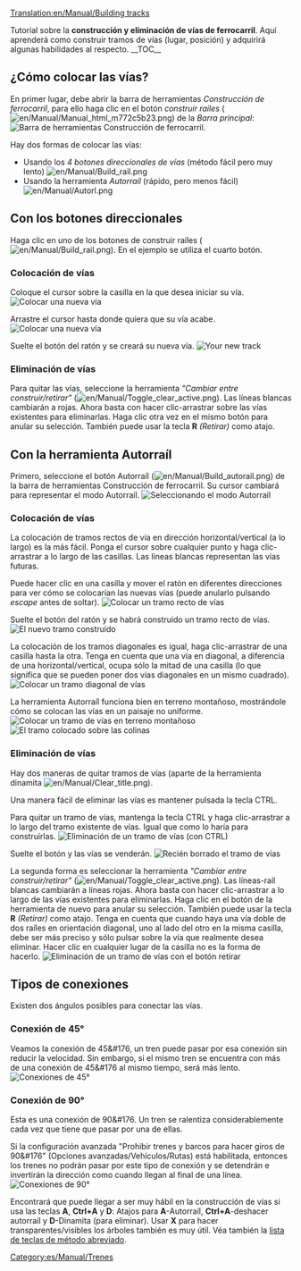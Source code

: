 [[Translation:en/Manual/Building tracks]]

{{es/Manual/Tutorial/Tutorial}}
<!-- for search bot mainly (para el robot de búsqueda sobre todo) -->
Tutorial sobre la '''construcción y eliminación de vías de ferrocarril'''. Aquí aprenderá como construir tramos de vías (lugar, posición) y adquirirá algunas habilidades al respecto.
__TOC__
==¿Cómo colocar las vías?==
En primer lugar, debe abrir la barra de herramientas ''Construcción de ferrocarril'', para ello haga clic en el botón ''construir raíles'' ([[File:en/Manual/Manual html m772c5b23.png]]) de la ''Barra principal'':
[[File:en/Manual/Railroad Construction.png|none|frame|Barra de herramientas Construcción de ferrocarril.]]

Hay dos formas de colocar las vías:
*Usando los ''4 botones direccionales de vías'' (método fácil pero muy lento) [[File:en/Manual/Build rail.png]]
*Usando la herramienta ''Autorraíl'' (rápido, pero menos fácil) [[File:en/Manual/Autorl.png]]

== Con los botones direccionales ==
Haga clic en uno de los botones de construir raíles ([[File:en/Manual/Build rail.png]]). En el ejemplo se utiliza el cuarto botón.

=== Colocación de vías ===
Coloque el cursor sobre la casilla en la que desea iniciar su vía.
[[File:en/Manual/Laying track 1.png|center|frame|Colocar una nueva vía]]

Arrastre el cursor hasta donde quiera que su vía acabe.
[[File:en/Manual/Laying track 2.png|center|frame|Colocar una nueva vía]]

Suelte el botón del ratón y se creará su nueva vía.
[[File:en/Manual/Laying track 3.png|center|frame|Your new track]]

=== Eliminación de vías ===
Para quitar las vías, seleccione la herramienta ''"Cambiar entre construir/retirar"'' ([[File:en/Manual/Toggle clear active.png]]). Las líneas blancas cambiarán a rojas. Ahora basta con hacer clic-arrastrar sobre las vías existentes para eliminarlas. Haga clic otra vez en el mismo botón para anular su selección. También puede usar la tecla '''R''' ''(Retirar)'' como atajo.

== Con la herramienta Autorraíl ==
Primero, seleccione el botón Autorraíl ([[File:en/Manual/Build autorail.png]]) de la barra de herramientas Construcción de ferrocarril. Su cursor cambiará para representar el modo Autorraíl.
[[File:en/Manual/AutorailTut1.png|none|frame|Seleccionando el modo Autorraíl]]

=== Colocación de vías ===
La colocación de tramos rectos de vía en dirección horizontal/vertical (a lo largo) es la más fácil. Ponga el cursor sobre cualquier punto y haga clic-arrastrar a lo largo de las casillas. Las líneas blancas representan las vías futuras.

Puede hacer clic en una casilla y mover el ratón en diferentes direcciones para ver cómo se colocarían las nuevas vías (puede anularlo pulsando ''escape'' antes de soltar).
[[File:en/Manual/AutorailTut2.png|center|frame|Colocar un tramo recto de vías]]

Suelte el botón del ratón y se habrá construido un tramo recto de vías.
[[File:en/Manual/AutorailTut3.png|center|frame|El nuevo tramo construido]]

La colocación de los tramos diagonales es igual, haga clic-arrastrar de una casilla hasta la otra. Tenga en cuenta que una vía en diagonal, a diferencia de una horizontal/vertical, ocupa sólo la mitad de una casilla (lo que significa que se pueden poner dos vías diagonales en un mismo cuadrado).
[[File:en/Manual/AutorailTut4.png|center|frame|Colocar un tramo diagonal de vías]]

La herramienta Autorraíl funciona bien en terreno montañoso, mostrándole cómo se colocan las vías en un paisaje no uniforme.
[[File:en/Manual/AutorailTut5.png|center|frame|Colocar un tramo de vías en terreno montañoso]]
[[File:en/Manual/AutorailTut6.png|center|frame|El tramo colocado sobre las colinas]]

=== Eliminación de vías ===
Hay dos maneras de quitar tramos de vías (aparte de la herramienta dinamita [[File:en/Manual/Clear title.png]]).

Una manera fácil de eliminar las vías es mantener pulsada la tecla CTRL.

Para quitar un tramo de vías, mantenga la tecla CTRL y haga clic-arrastrar a lo largo del tramo existente de vías. Igual que como lo haría para construirlas.
[[File:en/Manual/AutorailTut7.png|center|frame|Eliminación de un tramo de vías (con CTRL)]]

Suelte el botón y las vías se venderán.
[[File:en/Manual/AutorailTut8.png|center|frame|Recién borrado el tramo de vías]]

La segunda forma es seleccionar la herramienta ''"Cambiar entre construir/retirar"'' ([[File:en/Manual/Toggle clear active.png]]). Las líneas-raíl blancas cambiarán a líneas rojas. Ahora basta con hacer clic-arrastrar a lo largo de las vías existentes para eliminarlas. Haga clic en el botón de la herramienta de nuevo para anular su selección. También puede usar la tecla '''R''' ''(Retirar)'' como atajo. Tenga en cuenta que cuando haya una vía doble de dos raíles en orientación diagonal, uno al lado del otro en la misma casilla, debe ser más preciso y sólo pulsar sobre la vía que realmente desea eliminar. Hacer clic en cualquier lugar de la casilla no es la forma de hacerlo.
[[File:en/Manual/AutorailTut11.png|center|frame|Eliminación de un tramo de vías con el botón retirar]]

== Tipos de conexiones ==
Existen dos ángulos posibles para conectar las vías.

===Conexión de 45&#176;=== 
Veamos la conexión de 45&#176, un tren puede pasar por esa conexión sin reducir la velocidad. Sin embargo, si el mismo tren se encuentra con más de una conexión de 45&#176 al mismo tiempo, será más lento.
[[File:en/Manual/AutorailTut9.png|frame|center|Conexiones de 45&#176;]]

===Conexión de 90&#176;===
Esta es una conexión de 90&#176. Un tren se ralentiza considerablemente cada vez que tiene que pasar por una de ellas.

Si la configuración avanzada "Prohibir trenes y barcos para hacer giros de 90&#176" (Opciones avanzadas/Vehículos/Rutas) está habilitada, entonces los trenes no podrán pasar por este tipo de conexión y se detendrán e invertirán la dirección como cuando llegan al final de una línea.
[[File:en/Manual/AutorailTut10.png|frame|center|Conexiones de 90&#176;]]

Encontrará que puede llegar a ser muy hábil en la construcción de vías si usa las teclas '''A''', '''Ctrl+A''' y '''D''': Atajos para '''A'''-Autorraíl, '''Ctrl+A'''-deshacer autorraíl y '''D'''-Dinamita (para eliminar). Usar '''X''' para hacer transparentes/visibles los árboles también es muy útil. Véa también la [[es/Manual/Teclas de método abreviado|lista de teclas de método abreviado]].

[[Category:es/Manual/Trenes]]